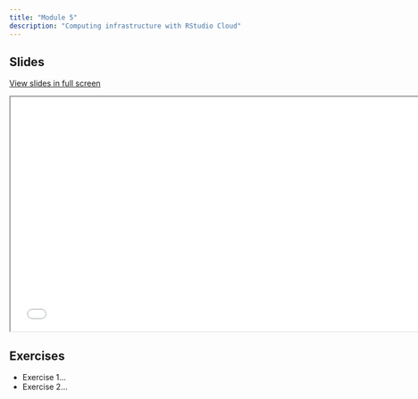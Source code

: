 ```yaml
---
title: "Module 5"
description: "Computing infrastructure with RStudio Cloud"
---
```


## Slides

[View slides in full screen](../../modules/05-rstudio-cloud/05-rstudio-cloud.html)

<div>

```{=html}
<iframe class="slide-deck" src="05-rstudio-cloud.html" height="420" width="747"></iframe>
```

</div>

## Exercises

-   Exercise 1...
-   Exercise 2...
